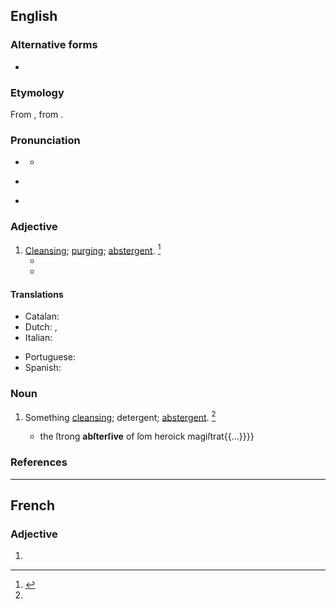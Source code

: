 ==English==

===Alternative forms===
* {{l|en|abstergent}}

===Etymology===
{{root|en|ine-pro|*terh₁-}}
From {{etyl|frm|en}} {{m|frm|abstersif}}, from {{etyl|la|en}} {{m|la|abstersus}}.

===Pronunciation===
* {{a|RP}} {{IPA|en|/əbˈstɝː(ɹ).sɪv/}}
** {{audio|en|LL-Q1860 (eng)-Vealhurl-abstersive.wav|Audio (UK)}}
* {{a|US}} {{IPA|en|/æbˈstɝ.sɪv/|/əbˈstɝ.sɪv/}}
* {{rhymes|en|ɜː(ɹ)sɪv}}

===Adjective===
{{en-adj}}

# [[cleansing|Cleansing]]; [[purging]]; [[abstergent]]. {{defdate|First attested around 1350 to 1470.}}<ref name=SOED>{{R:SOED5|page=10}}</ref>
#* {{RQ:Florio Montaigne Essayes|chapter=That the taste of goods or evilles doth greatly depend on the opinion we have of them|book=I|page=137|passage=If he cannot digeſt a ſtrong and '''abſterſive''' drugge, for to remove his evill, let him at leaſt take a lenitive pill to eaſe the ſame.}}
#* {{RQ:Bacon NH|century=I|pages=21–22|pageref=21|para=65|passage=Therefore it is good, after ''Purging'', to vſe ''Apozumes'', and ''Broths'', not ſo much ''Opening'' as thoſe vſed before ''Purging'', but '''''Abſterſiue''''' and ''Mundifying Cliſters'' alſo are good to conclude with, to draw away the Reliques of the Humours, that may haue deſcended to the ''Lower Region'' of the ''Body''.}}

====Translations====
{{trans-top|cleansing, purging}}
* Catalan: {{t|ca|abstersiu}}
* Dutch: {{t+|nl|zuiverend}}, {{t+|nl|reinigend}}
* Italian: {{t|it|astersivo}}
{{trans-mid}}
* Portuguese: {{t|pt|abstersivo}}
* Spanish: {{t+|es|abstersivo}}
{{trans-bottom}}

===Noun===
{{en-noun}}

# {{lb|en|now|rare}} Something [[cleansing]]; detergent; [[abstergent]]. {{defdate|First attested around 1350 to 1470.}}<ref name=SOED/>
#* {{RQ:Milton Tet|page=11|passage={{...}}the ſtrong '''abſterſive''' of ſom heroick magiſtrat{{...}}}}

===References===
<references/>

----

==French==

===Adjective===
{{head|fr|adjective form}}

# {{feminine singular of|fr|abstersif}}